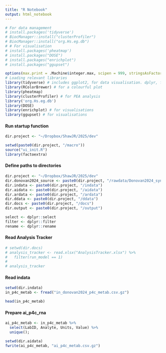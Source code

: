 ```yaml
---
title: "R Notebook"
output: html_notebook
---
```


```r
# For data management
# install.packages('tidyverse')
# BiocManager::install("clusterProfiler")
# BiocManager::install("org.Hs.eg.db")
# # For visualisation
# install.packages('pheatmap')
# install.packages("DOSE")
# install.packages("enrichplot")
# install.packages("ggupset")

options(max.print = .Machine$integer.max, scipen = 999, stringsAsFactors = F, dplyr.summarise.inform = F) # avoid truncated output in R console and scientific notation
# Loading relevant libraries 
library(tidyverse) # includes ggplot2, for data visualisation. dplyr, for data manipulation.
library(RColorBrewer) # for a colourful plot
library(pheatmap)
library(clusterProfiler) # for PEA analysis
library('org.Hs.eg.db')
library(DOSE)
library(enrichplot) # for visualisations
library(ggupset) # for visualisations
```

#### Run startup function
```r
dir.project <- "~/Dropbox/ShawJR/2025/dev"

setwd(paste0(dir.project, "/macro"))
source("ui_init.R")
library(factoextra)
```

#### Define paths to directories
```r
dir.project <- "~/Dropbox/ShawJR/2025/dev"
dir.donovan2024_source <- paste0(dir.project, "/rawdata/Donovan2024_syn31481952.5")
dir.indata <- paste0(dir.project, "/indata")
dir.aidata <- paste0(dir.project, "/aidata")
dir.ardata <- paste0(dir.project, "/ardata")
dir.ddata <- paste0(dir.project, "/ddata")
dir.docs <- paste0(dir.project, "/docs")
dir.output <- paste0(dir.project, "/output")

select <- dplyr::select
filter <- dplyr::filter
rename <- dplyr::rename
```

#### Read Analysis Tracker
```r
# setwd(dir.docs)
# analysis_tracker <- read.xlsx("AnalysisTracker.xlsx") %>%
#   filter(run_model == 1)
# 
# analysis_tracker
```

#### Read indata
```r
setwd(dir.indata)
in_p4c_metab <- fread("in_donovan2024_p4c_metab.csv.gz")

head(in_p4c_metab)
```

#### Prepare ai_p4c_rna
```r
ai_p4c_metab <- in_p4c_metab %>%
  select(LabID, Analyte, Units, Value) %>%
  unique();

setwd(dir.aidata)
fwrite(ai_p4c_metab, "ai_p4c_metab.csv.gz")
```
